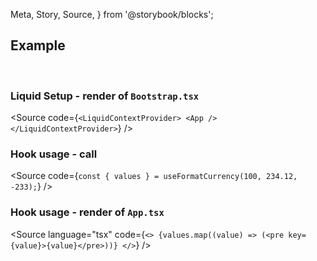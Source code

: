   Meta,
  Story,
  Source,
} from '@storybook/blocks';


<Meta of={useFormatCurrencyStories} />

## Example

<Story of={useFormatCurrencyStories.Default} />
<br />

### Liquid Setup - render of `Bootstrap.tsx`
<Source
  code={`
<LiquidContextProvider>
  <App />
</LiquidContextProvider>
  `}
/>

### Hook usage - call
<Source
  code={`
const { values } = useFormatCurrency(100, 234.12, -233);
  `}
/>

### Hook usage - render of `App.tsx`
<Source
  language="tsx"
  code={`
<>
  {values.map((value) => (<pre key={value}>{value}</pre>))}
</>
  `}
/>

